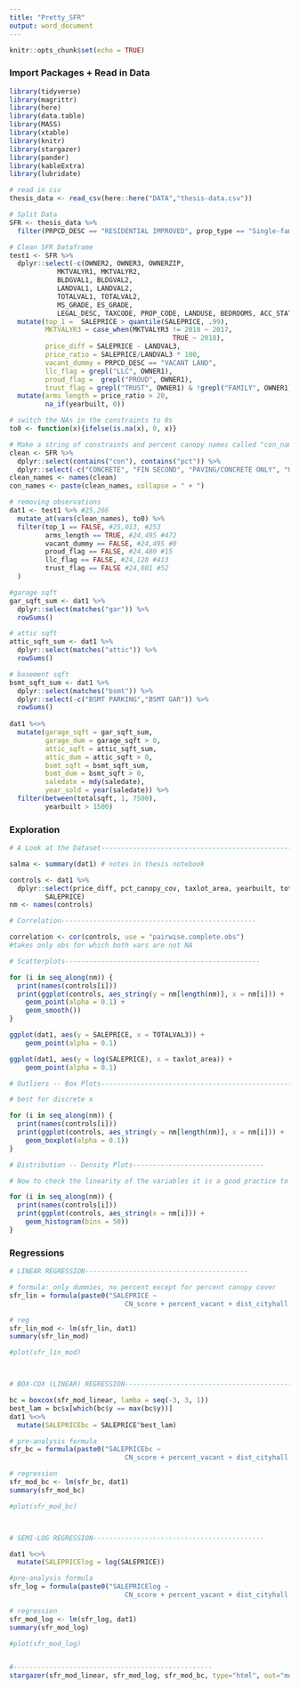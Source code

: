 ```yaml
---
title: "Pretty_SFR"
output: word_document
---
```


```r
knitr::opts_chunk$set(echo = TRUE)
```

### Import Packages + Read in Data

```r
library(tidyverse)
library(magrittr)
library(here)
library(data.table)
library(MASS)
library(xtable)
library(knitr)
library(stargazer)
library(pander)
library(kableExtra)
library(lubridate)

# read in csv
thesis_data <- read_csv(here::here("DATA","thesis-data.csv"))
```


```r
# Split Data
SFR <- thesis_data %>%
  filter(PRPCD_DESC == "RESIDENTIAL IMPROVED", prop_type == "Single-family")

# Clean SFR Dataframe
test1 <- SFR %>%
  dplyr::select(-c(OWNER2, OWNER3, OWNERZIP, 
            MKTVALYR1, MKTVALYR2,
            BLDGVAL1, BLDGVAL2,
            LANDVAL1, LANDVAL2,  
            TOTALVAL1, TOTALVAL2,
            MS_GRADE, ES_GRADE,
            LEGAL_DESC, TAXCODE, PROP_CODE, LANDUSE, BEDROOMS, ACC_STATUS, NAME, COMMPLAN, SHARED, COALIT, HORZ_VERT, AUDIT_NBRH, MIDDLE_SCH,  Category, SOURCE, FRONTAGE, COUNTY, YEARBUILT, bldgtype)) %>%
  mutate(top_1 =  SALEPRICE > quantile(SALEPRICE, .99),
         MKTVALYR3 = case_when(MKTVALYR3 != 2018 ~ 2017, 
                                         TRUE ~ 2018),
         price_diff = SALEPRICE - LANDVAL3, 
         price_ratio = SALEPRICE/LANDVAL3 * 100,
         vacant_dummy = PRPCD_DESC == "VACANT LAND",
         llc_flag = grepl("LLC", OWNER1),
         proud_flag =  grepl("PROUD", OWNER1),
         trust_flag = grepl("TRUST", OWNER1) & !grepl("FAMILY", OWNER1) & !grepl("LIVING", OWNER1)) %>%
  mutate(arms_length = price_ratio > 20,
         na_if(yearbuilt, 0))

# switch the NAs in the constraints to 0s
to0 <- function(x){ifelse(is.na(x), 0, x)}

# Make a string of constraints and percent canopy names called "con_names"
clean <- SFR %>%
  dplyr::select(contains("con"), contains("pct")) %>%
  dplyr::select(-c("CONCRETE", "FIN SECOND", "PAVING/CONCRETE ONLY", "UNF SECOND", "conFldway", "pct_conFldway")) 
clean_names <- names(clean)
con_names <- paste(clean_names, collapse = " + ")

# removing observations 
dat1 <- test1 %>% #25,266
  mutate_at(vars(clean_names), to0) %>%
  filter(top_1 == FALSE, #25,013, #253
         arms_length == TRUE, #24,495 #472
         vacant_dummy == FALSE, #24,495 #0
         proud_flag == FALSE, #24,480 #15
         llc_flag == FALSE, #24,128 #413
         trust_flag == FALSE #24,081 #52
  )

#garage sqft
gar_sqft_sum <- dat1 %>%
  dplyr::select(matches("gar")) %>%
  rowSums()

# attic sqft
attic_sqft_sum <- dat1 %>%
  dplyr::select(matches("attic")) %>%
  rowSums()

# basement sqft
bsmt_sqft_sum <- dat1 %>%
  dplyr::select(matches("bsmt")) %>%
  dplyr::select(-c("BSMT PARKING","BSMT GAR")) %>%
  rowSums()
  
dat1 %<>%
  mutate(garage_sqft = gar_sqft_sum,
         garage_dum = garage_sqft > 0,
         attic_sqft = attic_sqft_sum,
         attic_dum = attic_sqft > 0,
         bsmt_sqft = bsmt_sqft_sum,
         bsmt_dum = bsmt_sqft > 0,
         saledate = mdy(saledate), 
         year_sold = year(saledate)) %>%
  filter(between(totalsqft, 1, 7500), 
         yearbuilt > 1500)

```


### Exploration

```r

# A Look at the Dataset-------------------------------------------------

salma <- summary(dat1) # notes in thesis notebook

controls <- dat1 %>%
  dplyr::select(price_diff, pct_canopy_cov, taxlot_area, yearbuilt, totalsqft, dist_ugb, dist_cityhall, percent_vacant, CN_score, 
         SALEPRICE)
nm <- names(controls)

# Correlation-------------------------------------------------

correlation <- cor(controls, use = "pairwise.complete.obs")
#takes only obs for which both vars are not NA

# Scatterplots-------------------------------------------------

for (i in seq_along(nm)) {
  print(names(controls[i]))
  print(ggplot(controls, aes_string(y = nm[length(nm)], x = nm[i])) + 
    geom_point(alpha = 0.1) +
    geom_smooth())
}

ggplot(dat1, aes(y = SALEPRICE, x = TOTALVAL3)) + 
    geom_point(alpha = 0.1)

ggplot(dat1, aes(y = log(SALEPRICE), x = taxlot_area)) + 
    geom_point(alpha = 0.1)

# Outliers -- Box Plots-------------------------------------------------

# best for discrete x

for (i in seq_along(nm)) {
  print(names(controls[i]))
  print(ggplot(controls, aes_string(y = nm[length(nm)], x = nm[i])) + 
    geom_boxplot(alpha = 0.1))
}

# Distribution -- Density Plots---------------------------------

# Now to check the linearity of the variables it is a good practice to plot distribution graph and look for skewness of features. Kernel density estimate (kde) is a quite useful tool for plotting the shape of a distribution.

for (i in seq_along(nm)) {
  print(names(controls[i]))
  print(ggplot(controls, aes_string(x = nm[i])) + 
    geom_histogram(bins = 50))
}

```


### Regressions

```r

# LINEAR REGRESSION-----------------------------------------

# formula: only dummies, no percent except for percent canopy cover
sfr_lin = formula(paste0("SALEPRICE ~ 
                             CN_score + percent_vacant + dist_cityhall + dist_ugb + totalsqft + yearbuilt + f_baths + h_baths + n_fireplaces + ADUdummy + pct_canopy_cov + taxlot_area + garage_dum + attic_dum + bsmt_dum + year_sold + MapLabel + HIGH_SCH + ", con_names))

# reg
sfr_lin_mod <- lm(sfr_lin, dat1)
summary(sfr_lin_mod)

#plot(sfr_lin_mod)



# BOX-COX (LINEAR) REGRESSION--------------------------------------------

bc = boxcox(sfr_mod_linear, lamba = seq(-3, 3, 1))
best_lam = bc$x[which(bc$y == max(bc$y))]
dat1 %<>% 
  mutate(SALEPRICEbc = SALEPRICE^best_lam)

# pre-analysis formula
sfr_bc = formula(paste0("SALEPRICEbc ~ 
                             CN_score + percent_vacant + dist_cityhall + dist_ugb + totalsqft + yearbuilt + f_baths + h_baths + n_fireplaces + ADUdummy + pct_canopy_cov + taxlot_area + garage_dum + attic_dum + bsmt_dum + year_sold + MapLabel + HIGH_SCH + ", con_names))

# regression
sfr_mod_bc <- lm(sfr_bc, dat1)
summary(sfr_mod_bc)

#plot(sfr_mod_bc)



# SEMI-LOG REGRESSION-------------------------------------------

dat1 %<>% 
  mutate(SALEPRICElog = log(SALEPRICE))

#pre-analysis formula
sfr_log = formula(paste0("SALEPRICElog ~ 
                             CN_score + percent_vacant + dist_cityhall + dist_ugb + totalsqft + yearbuilt + f_baths + h_baths + n_fireplaces + ADUdummy + pct_canopy_cov + taxlot_area + garage_dum + attic_dum + bsmt_dum + year_sold + MapLabel + HIGH_SCH + ", con_names))

# regression
sfr_mod_log <- lm(sfr_log, dat1)
summary(sfr_mod_log)

#plot(sfr_mod_log)


#--------------------------------------------------
stargazer(sfr_mod_linear, sfr_mod_log, sfr_mod_bc, type="html", out="models.htm")

```





